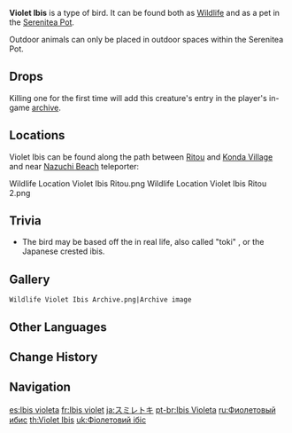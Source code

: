 {{Furnishing Infobox
|id             = 369127
|image          = Wildlife Violet Ibis Icon.png
|category       = Animal
|subcategory    = Outdoor Creature
|quality        = 3
|adeptal_energy = 100
|load           = 400
|reduced_load   = 400
|description    = A graceful bird with broad wings and slender legs.<br />It has beautiful violet feathers and enjoys walking across streams or paddy fields in silence. It is referred to as the "Uraume Bird" in ancient Inazuma songs. Once present everywhere, they seem to have become more and more rare. Perhaps the Realm Within can provide a suitable place for them to rest.
|lbType         = Wildlife
|lbFamily       = Birds
|lbGroup        = Cranes
|source1        = Omni-Ubiquity Net
}}
{{Description|A graceful bird with broad wings and slender legs.<br />It has beautiful violet feathers and enjoys walking across streams or paddy fields in silence. It is referred to as the "Uraume Bird" in ancient [[Inazuma]] songs. Once present everywhere, they seem to have become more and more rare.|[[Archive]] Description}}
'''Violet Ibis''' is a type of bird. It can be found both as [[Wildlife]] and as a pet in the [[Serenitea Pot]].

Outdoor animals can only be placed in outdoor spaces within the Serenitea Pot.

==Drops==
{{Card|Fowl|2}}

Killing one for the first time will add this creature's entry in the player's in-game [[archive]].

==Locations==
Violet Ibis can be found along the path between [[Ritou]] and [[Konda Village]] and near [[Nazuchi Beach]] teleporter:
<gallery>
Wildlife Location Violet Ibis Ritou.png
Wildlife Location Violet Ibis Ritou 2.png
</gallery>

==Trivia==
* The bird may be based off the {{w|Crested ibis}} in real life, also called "toki" {{Lang|ja=トキ}}, or the Japanese crested ibis.

==Gallery==
<gallery>
 Wildlife Violet Ibis Archive.png|Archive image
</gallery>

==Other Languages==
{{Other Languages
|default_hidden = 1
|en      = Violet Ibis
|zhs     = 菫鹮
|zhs_rm  = Jǐn Huán
|zht     = 菫䴉
|zht_rm  = Jǐn Xuán
|ja      = スミレトキ
|ja_rm   = Sumiretoki
|ko      = 보랏빛 따오기
|ko_rm   = Boratbit Ttaogi
|es      = Ibis violeta
|fr      = Ibis violet
|ru      = Фиолетовый ибис
|th      = Violet Ibis
|vi      = Cò Tím
|de      = Lila Ibis
|id      = Violet Ibis
|pt      = Ibis Violeta
|tr      = Mor Leylek
|it      = Ibis violaceo
}}

==Change History==
{{Change History|2.0}}

==Navigation==
{{Wildlife Navbox|state=collapsed}}
{{Furnishing Navbox/Living|Animal}}

[[es:Ibis violeta]]
[[fr:Ibis violet]]
[[ja:スミレトキ]]
[[pt-br:Ibis Violeta]]
[[ru:Фиолетовый ибис]]
[[th:Violet Ibis]]
[[uk:Фіолетовий ібіс]]
